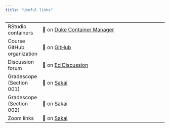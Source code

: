 ```yaml
---
title: "Useful links"
---
```


|                            |                                                                                                                                  |
|----------------------------|----------------------------------------------------------------------------------------------------------------------------------|
| RStudio containers         | 🔗 on [Duke Container Manager](https://cmgr.oit.duke.edu/containers)                                                             |
| Course GitHub organization | 🔗 on [GitHub](https://github.com/sta210-fa22)                                                                                   |
| Discussion forum           | 🔗 on [Ed Discussion](https://edstem.org/us/courses/26900/discussion/)                                                           |
| Gradescope (Section 001)   | 🔗 on [Sakai](https://sakai.duke.edu/portal/site/539329c2-8893-4f4a-82b1-ebebc1cf2a45/page/03b9bd7b-d226-40d6-b747-fd1536bd09bf) |
| Gradescope (Section 002)   | 🔗 on [Sakai](https://sakai.duke.edu/portal/site/8644d884-07c5-485c-bd1e-06c6c229f7de/page/5c3b941e-c292-4851-926f-99799b468130) |
| Zoom links                 | 🔗 on [Sakai](https://sakai.duke.edu/portal/site/e6f58eb4-029a-4130-bfa3-e5555d967a43/page/a7f0564b-6ce0-4606-ae2d-4de1c8b9ba58) |
